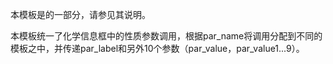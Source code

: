 {{Documentation subpage}}
{{High-use|6138}}
本模板是{{tl|Chembox}}的一部分，请参见其说明。

本模板统一了化学信息框中的性质参数调用，根据par_name将调用分配到不同的模板之中，并传递par_label和另外10个参数（par_value，par_value1...9）。

<includeonly>
[[Category:使用了分析程序的模板|{{PAGENAME}}]]
[[Category:化学信息框模板|{{PAGENAME}}]]
</includeonly>